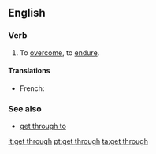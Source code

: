 ==English==

===Verb===
{{infl|en|verb|head=[[get]] [[through]]}}

# To [[overcome]], to [[endure]].

====Translations====
{{trans-top|to overcome}}
* French: {{t+|fr|franchir}}
{{trans-mid}}
{{trans-bottom}}

===See also===
* [[get through to]]

[[it:get through]]
[[pt:get through]]
[[ta:get through]]